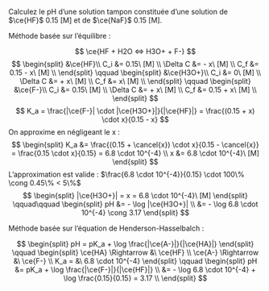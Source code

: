 ::: {.Exercise data-latex=""}

Calculez le pH d’une solution tampon constituée d’une solution de $\ce{HF}$ 0.15 [M] et de $\ce{NaF}$ 0.15 [M].
\vspace{\stretch{1}}

:::

::: {.Answer data-latex=""}
Méthode basée sur l'équilibre :

$$
\ce{HF + H2O <=> H3O+ + F-}
$$
$$
\begin{split}
&\ce{HF}\\
C_i &= 0.15\ [M] \\
\Delta C &= - x\ [M] \\
C_f &= 0.15 - x\ [M] \\
\end{split}
\qquad
\begin{split}
&\ce{H3O+}\\
C_i &= 0\ [M] \\
\Delta C &= + x\ [M] \\
C_f &= x\ [M] \\
\end{split}
\qquad
\begin{split}
&\ce{F-}\\
C_i &= 0.15\ [M] \\
\Delta C &= + x\ [M] \\
C_f &= 0.15 + x\ [M] \\
\end{split}
$$
$$
K_a = \frac{|\ce{F-}| \cdot |\ce{H3O+}|}{|\ce{HF}|} = \frac{(0.15 + x) \cdot x}{0.15 - x}
$$
On approxime en négligeant le x : 
$$
\begin{split}
K_a &= \frac{(0.15 + \cancel{x}) \cdot x}{0.15 - \cancel{x}} = \frac{0.15 \cdot x}{0.15} = 6.8 \cdot 10^{-4} \\
x &= 6.8 \cdot 10^{-4}\ [M]
\end{split}
$$
L'approximation est valide : $\frac{6.8 \cdot 10^{-4}}{0.15} \cdot 100\% \cong 0.45\% < 5\%$
$$
\begin{split}
|\ce{H3O+}| = x = 6.8 \cdot 10^{-4}\ [M]
\end{split}
\qquad\qquad
\begin{split}
pH &= - \log |\ce{H3O+}| \\
 &= - \log 6.8 \cdot 10^{-4} \cong 3.17
\end{split}
$$

Méthode basée sur l’équation de Henderson-Hasselbalch :

$$
\begin{split}
  pH = pK_a + \log \frac{|\ce{A-}|}{|\ce{HA}|}
\end{split}
\qquad
\begin{split}
  \ce{HA} \Rightarrow &\ \ce{HF} \\
  \ce{A-} \Rightarrow &\ \ce{F-} \\
  K_a = &\ 6.8 \cdot 10^{-4}
\end{split}
\qquad
\begin{split}
  pH &= pK_a + \log \frac{|\ce{F-}|}{|\ce{HF}|} \\
  &= - \log 6.8 \cdot 10^{-4} + \log \frac{0.15}{0.15} = 3.17 \\
\end{split}
$$
:::
